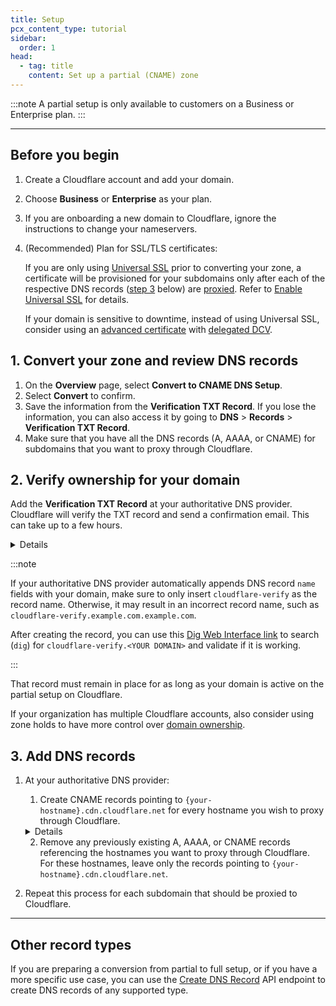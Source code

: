 ```yaml
---
title: Setup
pcx_content_type: tutorial
sidebar:
  order: 1
head:
  - tag: title
    content: Set up a partial (CNAME) zone
---
```



<Render file="partial-setup-definition" />

:::note
A partial setup is only available to customers on a Business or Enterprise plan.
:::

---

## Before you begin

<Steps>

1. Create a Cloudflare account and add your domain.
2. Choose **Business** or **Enterprise** as your plan.
3. If you are onboarding a new domain to Cloudflare, ignore the instructions to change your nameservers.
4. (Recommended) Plan for SSL/TLS certificates:

   If you are only using [Universal SSL](/ssl/edge-certificates/universal-ssl/) prior to converting your zone, a certificate will be provisioned for your subdomains only after each of the respective DNS records ([step 3](#3-add-dns-records) below) are [proxied](/dns/proxy-status/). Refer to [Enable Universal SSL](/ssl/edge-certificates/universal-ssl/enable-universal-ssl/#partial-dns-setup) for details.

   If your domain is sensitive to downtime, instead of using Universal SSL, consider using an [advanced certificate](/ssl/edge-certificates/advanced-certificate-manager/) with [delegated DCV](/ssl/edge-certificates/changing-dcv-method/methods/delegated-dcv/#setup).

</Steps>

## 1. Convert your zone and review DNS records

<Steps>

1. On the **Overview** page, select **Convert to CNAME DNS Setup**.
2. Select **Convert** to confirm.
3. Save the information from the **Verification TXT Record**. If you lose the information, you can also access it by going to **DNS** > **Records** > **Verification TXT Record**.
4. Make sure that you have all the DNS records (A, AAAA, or CNAME) for subdomains that you want to proxy through Cloudflare.

</Steps>

## 2. Verify ownership for your domain

Add the **Verification TXT Record** at your authoritative DNS provider. Cloudflare will verify the TXT record and send a confirmation email. This can take up to a few hours.

<Details header="Example verification record">

A verification record for `example.com` might be:

| Type | Name                            | Content             |
| ---- | ------------------------------- | ------------------- |
| TXT  | `cloudflare-verify.example.com` | 966215192-518620144 |

</Details>

:::note

If your authoritative DNS provider automatically appends DNS record `name` fields with your domain, make sure to only insert `cloudflare-verify` as the record name. Otherwise, it may result in an incorrect record name, such as `cloudflare-verify.example.com.example.com`.

After creating the record, you can use this [Dig Web Interface link](https://digwebinterface.com/?type=TXT&ns=auth&nameservers=) to search (`dig`) for `cloudflare-verify.<YOUR DOMAIN>` and validate if it is working.

:::

That record must remain in place for as long as your domain is active on the partial setup on Cloudflare.

If your organization has multiple Cloudflare accounts, also consider using zone holds to have more control over [domain ownership](/dns/zone-setups/partial-setup/#domain-ownership).

## 3. Add DNS records

<Steps>

1. At your authoritative DNS provider:

   1. Create CNAME records pointing to `{your-hostname}.cdn.cloudflare.net` for every hostname you wish to proxy through Cloudflare.

   <Details header="Example CNAME record at authoritative DNS provider">

   The CNAME record for `www.example.com` would be:

   ```txt
   www.example.com CNAME www.example.com.cdn.cloudflare.net
   ```

   </Details>

   2. Remove any previously existing A, AAAA, or CNAME records referencing the hostnames you want to proxy through Cloudflare. For these hostnames, leave only the records pointing to `{your-hostname}.cdn.cloudflare.net`.

2. Repeat this process for each subdomain that should be proxied to Cloudflare.

</Steps>

---

## Other record types

If you are preparing a conversion from partial to full setup, or if you have a more specific use case, you can use the [Create DNS Record](/api/resources/dns/subresources/records/methods/create/) API endpoint to create DNS records of any supported type.
